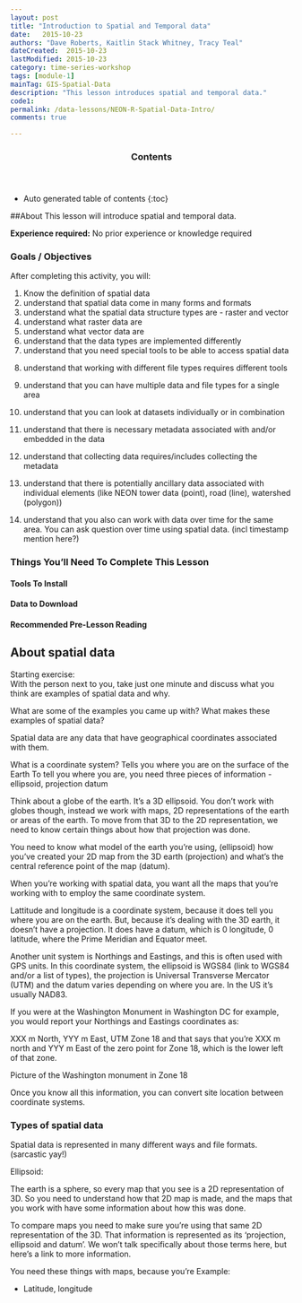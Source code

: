 ```yaml
---
layout: post
title: "Introduction to Spatial and Temporal data"
date:   2015-10-23
authors: "Dave Roberts, Kaitlin Stack Whitney, Tracy Teal"
dateCreated:  2015-10-23
lastModified: 2015-10-23
category: time-series-workshop
tags: [module-1]
mainTag: GIS-Spatial-Data
description: "This lesson introduces spatial and temporal data."
code1:
permalink: /data-lessons/NEON-R-Spatial-Data-Intro/
comments: true

---
```


<section id="table-of-contents" class="toc">
  <header>
    <h3>Contents</h3>
  </header>
<div id="drawer" markdown="1">
*  Auto generated table of contents
{:toc}
</div>
</section><!-- /#table-of-contents -->

##About
This lesson will introduce spatial and temporal data.

**Experience required:** No prior experience or knowledge required

<div id="objectives">

<h3>Goals / Objectives</h3>
After completing this activity, you will:
<ol>
<li>Know the definition of spatial data
<li>understand that spatial data come in many forms and formats
<li>understand what the spatial data structure types are - raster and vector
<li>understand what raster data are
<li>understand what vector data are
<li>understand that the data types are implemented differently
<li>understand that you need special tools to be able to access spatial data
<li>understand that working with different file types requires different tools

<li>understand that you can have multiple data and file types for a single area
<li>understand that you can look at datasets individually or in combination


<li>understand that there is necessary metadata associated with and/or embedded in the data
<li>understand that collecting data requires/includes collecting the metadata

<li>understand that there is potentially ancillary data associated with individual elements (like NEON tower data (point), road (line), watershed (polygon))

<li>understand that you also can work with data over time for the same area. You can ask question over time using spatial data. (incl timestamp mention here?)

</ol>

<h3>Things You'll Need To Complete This Lesson</h3>




<h4>Tools To Install</h4>



<h4>Data to Download</h4>


<h4>Recommended Pre-Lesson Reading</h4>

</div>

## About spatial data

Starting exercise:  
With the person next to you, take just one minute and discuss what you think are examples of spatial data and why.

What are some of the examples you came up with? What makes these
examples of spatial data?

Spatial data are any data that have geographical coordinates associated with them.

What is a coordinate system?
Tells you where you are on the surface of the Earth
To tell you where you are, you need three pieces of information
- ellipsoid, projection datum

Think about a globe of the earth. It's a 3D ellipsoid. You don't work with globes though, instead we work with maps, 2D representations of the earth or areas of the earth. To move from that 3D to the 2D representation, we need
to know certain things about how that projection was done.

You need to know what model of the earth you're using, (ellipsoid) how you've created your 2D map from the 3D earth (projection) and what's the central reference  point of the map (datum).

When you're working with spatial data, you want all the maps that you're working with to employ the same coordinate system.

Lattitude and longitude is a coordinate system, because it does tell you where you are on the earth. But, because it's dealing with the 3D earth, it doesn't have a projection. It does have a datum, which is 0 longitude, 0 latitude, where the Prime Meridian and Equator meet.

Another unit system is Northings and Eastings, and this is often used with GPS units. In this coordinate system, the ellipsoid is WGS84 (link to WGS84 and/or a list of types), the projection is Universal Transverse Mercator (UTM) and the datum varies depending on where you are. In the US it's usually NAD83.

If you were at the Washington Monument in Washington DC for example, you would report your Northings and Eastings coordinates as:

XXX m North, YYY m East, UTM Zone 18
and that says that you're XXX m north and YYY m East of the zero point for Zone 18, which is the lower left of that zone.

Picture of the Washington monument in Zone 18

Once you know all this information, you can convert site location between coordinate systems.

### Types of spatial data

Spatial data is represented in many different ways and file formats. (sarcastic yay!)







Ellipsoid:




The earth is a sphere, so every map that you see is a 2D representation of 3D. So you need to understand how that 2D map is made, and the maps that you work with have some information about how this was done.


To compare maps you need to make sure you’re using that same 2D representation of the 3D. That information is represented as its ‘projection, ellipsoid and datum’. We won’t talk specifically about those terms here, but here’s a link to more information.


You need these things with maps, because you're
Example:

- Latitude, longitude
